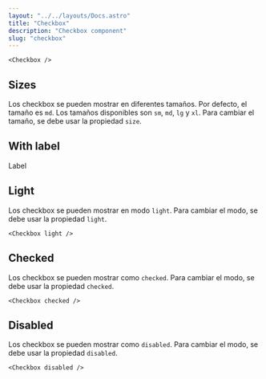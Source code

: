 ```yaml
---
layout: "../../layouts/Docs.astro"
title: "Checkbox"
description: "Checkbox component"
slug: "checkbox"
---
```


<Example>
  <Checkbox />
</Example>

```astro
<Checkbox />
```

## Sizes

Los checkbox se pueden mostrar en diferentes tamaños. Por defecto, el tamaño es `md`. Los tamaños disponibles son `sm`, `md`, `lg` y `xl`. Para cambiar el tamaño, se debe usar la propiedad `size`.

<Example>
  <div class="flex items-center gap-6">
    <Checkbox size="sm" />
    <Checkbox size="md" />
    <Checkbox size="lg" />
    <Checkbox size="xl" />
  </div>
</Example>

## With label

<Example>
  <label class='flex items-center gap-1 cursor-pointer'>
    <Checkbox />
    <span class="ml-2">Label</span>
  </label>
</Example>

## Light

Los checkbox se pueden mostrar en modo `light`. Para cambiar el modo, se debe usar la propiedad `light`.

<Example isDark>
  <Checkbox light />
</Example>

```astro
<Checkbox light />
```

## Checked

Los checkbox se pueden mostrar como `checked`. Para cambiar el modo, se debe usar la propiedad `checked`.

<Example>
  <Checkbox checked />
</Example>

```astro
<Checkbox checked />
```

## Disabled

Los checkbox se pueden mostrar como `disabled`. Para cambiar el modo, se debe usar la propiedad `disabled`.

<Example>
  <Checkbox disabled />
</Example>
  
```astro
<Checkbox disabled />
```